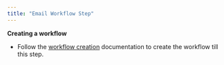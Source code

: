 ```yaml
---
title: "Email Workflow Step"
---
```


<Info>

**Creating a workflow**

- Follow the [workflow creation](/engagement/workflow/create-workflow) documentation to create the workflow till this step.

</Info>

